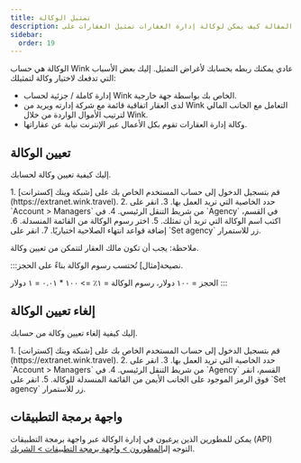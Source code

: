 ```yaml
---
title: تمثيل الوكالة
description: تشرح لك هذه المقالة كيف يمكن لوكالة إدارة العقارات تمثيل العقارات على Wink.
sidebar:
  order: 19
---
```


الوكالة هي حساب Wink عادي يمكنك ربطه بحسابك لأغراض التمثيل. إليك بعض الأسباب التي تدفعك لاختيار وكالة لتمثيلك:

* إدارة كاملة / جزئية لحساب Wink الخاص بك بواسطة جهة خارجية.
* لدى العقار اتفاقية قائمة مع شركة إدارته ويريد من Wink التعامل مع الجانب المالي لترتيب الأموال الواردة من خلال Wink.
* وكالة إدارة العقارات تقوم بكل الأعمال عبر الإنترنت نيابة عن عقاراتها.

## تعيين الوكالة

إليك كيفية تعيين وكالة لحسابك.

<Steps>
  1. قم بتسجيل الدخول إلى حساب المستخدم الخاص بك على [شبكة وينك إكسترانت](https://extranet.wink.travel).
  2. حدد الخاصية التي تريد العمل بها.
  3. انقر على `Account > Managers` من شريط التنقل الرئيسي.
  4. في `Agency` في القسم، اكتب اسم الوكالة التي تريد أن تمثلك.
  5. اختر رسوم الوكالة من القائمة المنسدلة.
  6. إضافة قواعد انتهاء الصلاحية اختياريًا.
  7. انقر على `Set agency` زر للاستمرار.
</Steps>


ملاحظة: يجب أن تكون مالك العقار لتتمكن من تعيين وكالة.

:::نصيحة\[مثال]
تُحتسب رسوم الوكالة بناءً على الحجز.

الحجز = ١٠٠ دولار، رسوم الوكالة = ١٪ => ١٠٠ \* ٠.٠١ = ١ دولار
:::

## إلغاء تعيين الوكالة

إليك كيفية إلغاء تعيين وكالة من حسابك.

<Steps>
  1. قم بتسجيل الدخول إلى حساب المستخدم الخاص بك على [شبكة وينك إكسترانت](https://extranet.wink.travel).
  2. حدد الخاصية التي تريد العمل بها.
  3. انقر على `Account > Managers` من شريط التنقل الرئيسي.
  4. في `Agency` القسم، انقر فوق <Badge text="x" variant="danger" size="small" /> الرمز الموجود على الجانب الأيمن من القائمة المنسدلة للوكالة.
  5. انقر على `Set agency` زر للاستمرار.
</Steps>


## واجهة برمجة التطبيقات

يمكن للمطورين الذين يرغبون في إدارة الوكالة عبر واجهة برمجة التطبيقات (API) التوجه إلى[المطورون > واجهة برمجة التطبيقات > الشريك](/developers/apis/#affiliate-api).

